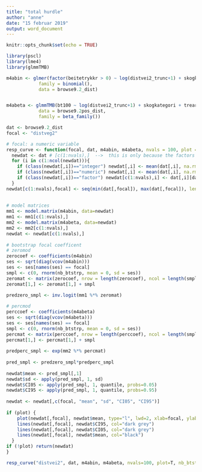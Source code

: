```yaml
---
title: "total hurdle"
author: "anne"
date: "15 februar 2019"
output: word_document
---
```


```r
knitr::opts_chunk$set(echo = TRUE)
```


```r
library(pscl)
library(lme4)
library(glmmTMB)
```

```r

m4abin <- glmer(factor(beitetrykkr > 0) ~ log(distvei2_trunc+1) + skogkategori + treartgruppe + ac_scale + kant + helling_scale + HOH_scale + I(HOH_scale^2) + tretetthet9_trunc_scale + (1|KOMNR),
            family = binomial(),
            data = browse9.2_dist)


m4abeta <- glmmTMB(bt100 ~ log(distvei2_trunc+1) + skogkategori + treartgruppe + ac_scale + kant + helling_scale + HOH_scale + I(HOH_scale^2) + tretetthet9_trunc_scale + (1|KOMNR),
            data = browse9.2pos_dist,
            family = beta_family())

```

```r
dat <- browse9.2_dist
focal <- "distveg2"
```

```r
# focal: a numeric variable 
resp_curve <- function(focal, dat, m4abin, m4abeta, nvals = 100, plot = T, nb_btstrp = 999){
  newdat <- dat # [c(1:nvals),]  -->  this is only because the factors are a pain...
  for (i in c(1:ncol(newdat))){
    if (class(newdat[,i])=="integer") newdat[,i] <- mean(dat[,i], na.rm=T) 
    if (class(newdat[,i])=="numeric") newdat[,i] <- mean(dat[,i], na.rm=T) 
    if (class(newdat[,i])=="factor") newdat[c(1:nvals),i] <- dat[,i][dat[,i]==names(which.max(summary(dat[,i])))][c(1:nvals)]
  }
newdat[c(1:nvals),focal] <- seq(min(dat[,focal]), max(dat[,focal]), length.out = nvals) #you could also add a custom range here...
  
  
# model matrices
mm1 <- model.matrix(m4abin, data=newdat)
mm1 <- mm1[c(1:nvals),]
mm2 <- model.matrix(m4abeta, data=newdat)
mm2 <- mm2[c(1:nvals),]
newdat <- newdat[c(1:nvals),]
  
# bootstrap focal coefficent
# zeromod
zerocoef <- coefficients(m4abin)
ses <- sqrt(diag(vcov(m4abin)))
ses <- ses[names(ses) == focal]
smpl <- c(0, rnorm(nb_btstrp, mean = 0, sd = ses))
zeromat <- matrix(zerocoef, nrow = length(zerocoef), ncol = length(smpl), byrow = F)
zeromat[1,] <- zeromat[1,] + smpl
  
predzero_smpl <- inv.logit(mm1 %*% zeromat) 

# percmod
perccoef <- coefficients(m4abeta)
ses <- sqrt(diag(vcov(m4abeta)))
ses <- ses[names(ses) == focal]
smpl <- c(0, rnorm(nb_btstrp, mean = 0, sd = ses))
percmat <- matrix(perccoef, nrow = length(perccoef), ncol = length(smpl), byrow = F)
percmat[1,] <- percmat[1,] + smpl
  
predperc_smpl <- exp(mm2 %*% percmat) 
  
pred_smpl <- predzero_smpl*predperc_smpl
  
newdat$mean <- pred_smpl[,1]
newdat$sd <- apply(pred_smpl, 1, sd)
newdat$CI05 <- apply(pred_smpl, 1, quantile, probs=0.05)
newdat$CI95 <- apply(pred_smpl, 1, quantile, probs=0.95)
  
newdat <- newdat[,c(focal, "mean", "sd", "CI05", "CI95")]
  
if (plot) {
    plot(newdat[,focal], newdat$mean, type="l", lwd=2, xlab=focal, ylab="predicted value")
    lines(newdat[,focal], newdat$CI95, col="dark grey")
    lines(newdat[,focal], newdat$CI05, col="dark grey")
    lines(newdat[,focal], newdat$mean, col="black")
  }
if (!plot) return(newdat)
}

resp_curve("distvei2", dat, m4abin, m4abeta, nvals=100, plot=T, nb_btstrp = 999)

```

